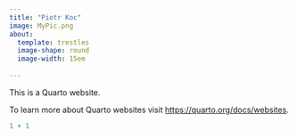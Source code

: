 ```yaml
---
title: "Piotr Koc"
image: MyPic.png
about: 
  template: trestles
  image-shape: round
  image-width: 15em
  
---
```


This is a Quarto website.

To learn more about Quarto websites visit <https://quarto.org/docs/websites>.

```r
1 + 1
```
